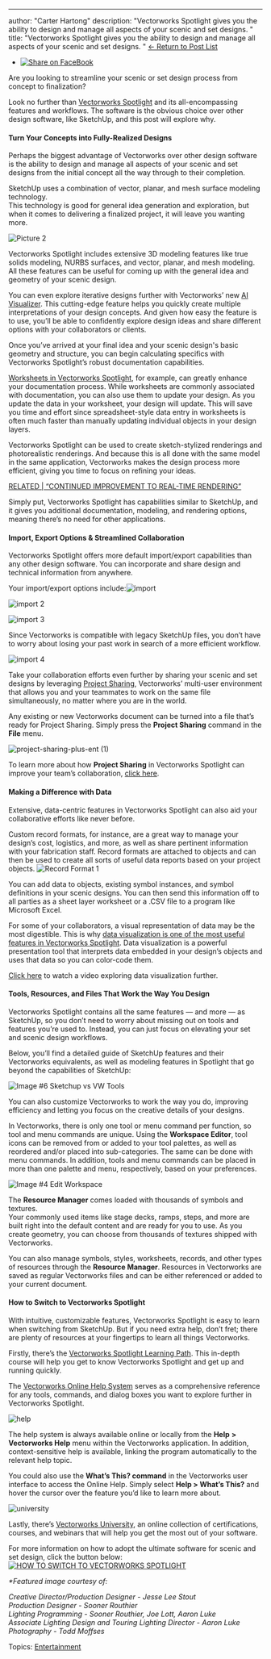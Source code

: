 ---
author: "Carter Hartong"
description: "Vectorworks Spotlight gives you the ability to design and manage all aspects of your scenic and set designs.
"
title: "Vectorworks Spotlight gives you the ability to design and manage all aspects of your scenic and set designs.
" 
[← Return to Post List](../../../net/vectorworks/blog/index.html) 

* [![Share on FaceBook](https://2659751.fs1.hubspotusercontent-na1.net/hubfs/2659751/michaelDemo/share-FB.png)](https://www.facebook.com/sharer/sharer.php?u=https%3A%2F%2Fblog.vectorworks.net%2Fspotlight-sketchup-for-set-and-scenic-design)

Are you looking to streamline your scenic or set design process from concept to finalization? 

Look no further than [Vectorworks Spotlight](https://www.vectorworks.net/en-US/spotlight) and its all-encompassing features and workflows. The software is the obvious choice over other design software, like SketchUp, and this post will explore why.

#### Turn Your Concepts into Fully-Realized Designs

Perhaps the biggest advantage of Vectorworks over other design software is the ability to design and manage all aspects of your scenic and set designs from the initial concept all the way through to their completion.

SketchUp uses a combination of vector, planar, and mesh surface modeling technology.  
This technology is good for general idea generation and exploration, but when it comes to delivering a finalized project, it will leave you wanting more.

![Picture 2](https://blog.vectorworks.net/hs-fs/hubfs/Picture%202.png?width=656&height=304&name=Picture%202.png)

Vectorworks Spotlight includes extensive 3D modeling features like true solids modeling, NURBS surfaces, and vector, planar, and mesh modeling. All these features can be useful for coming up with the general idea and geometry of your scenic design. 

You can even explore iterative designs further with Vectorworks’ new [AI Visualizer](../../../net/vectorworks/blog/vectorworks-ai-visualizer.html). This cutting-edge feature helps you quickly create multiple interpretations of your design concepts. And given how easy the feature is to use, you’ll be able to confidently explore design ideas and share different options with your collaborators or clients.

Once you’ve arrived at your final idea and your scenic design's basic geometry and structure, you can begin calculating specifics with Vectorworks Spotlight’s robust documentation capabilities. 

[Worksheets in Vectorworks Spotlight](../../../net/vectorworks/blog/streamline-your-show-events-documentation.html), for example, can greatly enhance your documentation process. While worksheets are commonly associated with documentation, you can also use them to update your design. As you update the data in your worksheet, your design will update. This will save you time and effort since spreadsheet-style data entry in worksheets is often much faster than manually updating individual objects in your design layers.

Vectorworks Spotlight can be used to create sketch-stylized renderings and photorealistic renderings. And because this is all done with the same model in the same application, Vectorworks makes the design process more efficient, giving you time to focus on refining your ideas.

[RELATED | “CONTINUED IMPROVEMENT TO REAL-TIME RENDERING”](../../../net/vectorworks/blog/realistic-entertainment-renderings-with-shaded-render-improvements.html)

Simply put, Vectorworks Spotlight has capabilities similar to SketchUp, and it gives you additional documentation, modeling, and rendering options, meaning there’s no need for other applications.

#### Import, Export Options & Streamlined Collaboration

Vectorworks Spotlight offers more default import/export capabilities than any other design software. You can incorporate and share design and technical information from anywhere. 

Your import/export options include:![import](https://blog.vectorworks.net/hs-fs/hubfs/import.png?width=800&height=325&name=import.png)

![import 2](https://blog.vectorworks.net/hs-fs/hubfs/import%202.png?width=800&height=644&name=import%202.png)

![import 3](https://blog.vectorworks.net/hs-fs/hubfs/import%203.png?width=885&height=961&name=import%203.png)

Since Vectorworks is compatible with legacy SketchUp files, you don’t have to worry about losing your past work in search of a more efficient workflow.

![import 4](https://blog.vectorworks.net/hs-fs/hubfs/import%204.jpg?width=500&height=397&name=import%204.jpg)

Take your collaboration efforts even further by sharing your scenic and set designs by leveraging [Project Sharing](../../../net/vectorworks/blog/an-overview-of-project-sharing-in-vectorworks-software.html), Vectorworks’ multi-user environment that allows you and your teammates to work on the same file simultaneously, no matter where you are in the world.

Any existing or new Vectorworks document can be turned into a file that’s ready for Project Sharing. Simply press the **Project Sharing** command in the **File** menu.

![project-sharing-plus-ent (1)](https://blog.vectorworks.net/hs-fs/hubfs/Blog%20Images/090723_ENT%20Geoff%20Franklin%20HOW/project-sharing-plus-ent%20(1).png?width=1440&height=810&name=project-sharing-plus-ent%20(1).png)

To learn more about how **Project Sharing** in Vectorworks Spotlight can improve your team’s collaboration, [click here](https://university.vectorworks.net/mod/scorm/player.php?scoid=40&cm=103&currentorg=articulate%5Frise).

#### Making a Difference with Data

Extensive, data-centric features in Vectorworks Spotlight can also aid your collaborative efforts like never before. 

Custom record formats, for instance, are a great way to manage your design’s cost, logistics, and more, as well as share pertinent information with your fabrication staff. Record formats are attached to objects and can then be used to create all sorts of useful data reports based on your project objects. ![Record Format 1](https://blog.vectorworks.net/hs-fs/hubfs/Blog%20Images/240307_ENT%20Project%20Management/Record%20Format%201.png?width=800&height=574&name=Record%20Format%201.png)

You can add data to objects, existing symbol instances, and symbol definitions in your scenic designs. You can then send this information off to all parties as a sheet layer worksheet or a .CSV file to a program like Microsoft Excel.

For some of your collaborators, a visual representation of data may be the most digestible. This is why [data visualization is one of the most useful features in Vectorworks Spotlight](../../../net/vectorworks/blog/creating-meaningful-data-with-data-visualization-in-vectorworks.html).  Data visualization is a powerful presentation tool that interprets data embedded in your design’s objects and uses that data so you can color-code them.

[Click here](https://university.vectorworks.net/course/view.php?id=196) to watch a video exploring data visualization further.

#### Tools, Resources, and Files That Work the Way You Design

Vectorworks Spotlight contains all the same features — and more — as SketchUp, so you don’t need to worry about missing out on tools and features you’re used to. Instead, you can just focus on elevating your set and scenic design workflows. 

Below, you’ll find a detailed guide of SketchUp features and their Vectorworks equivalents, as well as modeling features in Spotlight that go beyond the capabilities of SketchUp:

![Image #6 Sketchup vs VW Tools](https://blog.vectorworks.net/hs-fs/hubfs/Blog%20Images/240425_ENT%20MTM%20SketchUp/Image%20%236%20Sketchup%20vs%20VW%20Tools.png?width=742&height=786&name=Image%20%236%20Sketchup%20vs%20VW%20Tools.png)

You can also customize Vectorworks to work the way you do, improving efficiency and letting you focus on the creative details of your designs.

In Vectorworks, there is only one tool or menu command per function, so tool and menu commands are unique. Using the **Workspace Editor**, tool icons can be removed from or added to your tool palettes, as well as reordered and/or placed into sub-categories. The same can be done with menu commands. In addition, tools and menu commands can be placed in more than one palette and menu, respectively, based on your preferences. 

![Image #4 Edit Workspace](https://blog.vectorworks.net/hs-fs/hubfs/Blog%20Images/240425_ENT%20MTM%20SketchUp/Image%20%234%20Edit%20Workspace.png?width=600&height=691&name=Image%20%234%20Edit%20Workspace.png)

The **Resource Manager** comes loaded with thousands of symbols and textures.  
Your commonly used items like stage decks, ramps, steps, and more are built right into the default content and are ready for you to use. As you create geometry, you can choose from thousands of textures shipped with Vectorworks.

You can also manage symbols, styles, worksheets, records, and other types of resources through the **Resource Manager**. Resources in Vectorworks are saved as regular Vectorworks files and can be either referenced or added to your current document.

#### How to Switch to Vectorworks Spotlight

With intuitive, customizable features, Vectorworks Spotlight is easy to learn when switching from SketchUp. But if you need extra help, don’t fret; there are plenty of resources at your fingertips to learn all things Vectorworks. 

Firstly, there’s the [Vectorworks Spotlight Learning Path](https://university.vectorworks.net/local/programallocate/index.php?id=44). This in-depth course will help you get to know Vectorworks Spotlight and get up and running quickly.

The [Vectorworks Online Help System](https://app-help.vectorworks.net/current/eng/index.htm) serves as a comprehensive reference for any tools, commands, and dialog boxes you want to explore further in Vectorworks Spotlight.

![help](https://blog.vectorworks.net/hs-fs/hubfs/Blog%20Images/240425_ENT%20MTM%20SketchUp/help.png?width=1430&height=815&name=help.png)

The help system is always available online or locally from the **Help** **\> Vectorworks Help** menu within the Vectorworks application. In addition, context-sensitive help is available, linking the program automatically to the relevant help topic.

You could also use the **What’s This? command** in the Vectorworks user interface to access the Online Help. Simply select **Help > What’s This?** and hover the cursor over the feature you’d like to learn more about.

![university](https://blog.vectorworks.net/hs-fs/hubfs/Blog%20Images/240425_ENT%20MTM%20SketchUp/university.png?width=1430&height=458&name=university.png)

Lastly, there’s [Vectorworks University](https://university.vectorworks.net/), an online collection of certifications, courses, and webinars that will help you get the most out of your software. 

For more information on how to adopt the ultimate software for scenic and set design, click the button below: [![HOW TO SWITCH TO VECTORWORKS SPOTLIGHT](https://no-cache.hubspot.com/cta/default/3018241/42ba00d9-1b15-416e-99bf-0f0f3472de3e.png)](https://cta-redirect.hubspot.com/cta/redirect/3018241/42ba00d9-1b15-416e-99bf-0f0f3472de3e) 

_\*Featured image courtesy of:_

_Creative Director/Production Designer - Jesse Lee Stout_  
_Production Designer - Sooner Routhier_  
_Lighting Programming - Sooner Routhier, Joe Lott, Aaron Luke_  
_Associate Lighting Design and Touring Lighting Director - Aaron Luke_  
_Photography - Todd Moffses_

 Topics: [Entertainment](https://blog.vectorworks.net/topic/entertainment) 

 